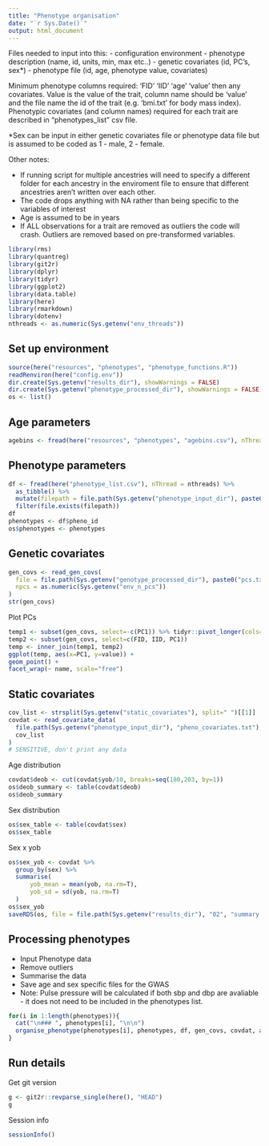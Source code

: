 ```yaml
---
title: "Phenotype organisation"
date: "`r Sys.Date()`"
output: html_document
---
```


Files needed to input into this:
 - configuration environment
 - phenotype description (name, id, units, min, max etc..)
 - genetic covariates (id, PC's, sex*)
 - phenotype file (id, age, phenotype value, covariates)
 
Minimum phenotype columns required: 'FID' 'IID' 'age' 'value' then any covariates. Value is the value of the trait, column name should be 'value' and the file name the id of the trait (e.g. 'bmi.txt' for body mass index). Phenotypic covariates (and column names) required for each trait are described in "phenotypes_list" csv file. 

*Sex can be input in either genetic covariates file or phenotype data file but is assumed to be coded as 1 - male, 2 - female.
 
Other notes:

 - If running script for multiple ancestries will need to specify a different folder for each ancestry in the enviroment file to ensure that different ancestries aren't written over each other. 
 - The code drops anything with NA rather than being specific to the variables of interest
 - Age is assumed to be in years
 - If ALL observations for a trait are removed as outliers the code will crash. Outliers are removed based on pre-transformed variables.


```r
library(rms)
library(quantreg)
library(git2r)
library(dplyr)
library(tidyr)
library(ggplot2)
library(data.table)
library(here)
library(rmarkdown)
library(dotenv)
nthreads <- as.numeric(Sys.getenv("env_threads"))
```

## Set up environment

```r
source(here("resources", "phenotypes", "phenotype_functions.R"))
readRenviron(here("config.env"))
dir.create(Sys.getenv("results_dir"), showWarnings = FALSE)
dir.create(Sys.getenv("phenotype_processed_dir"), showWarnings = FALSE)
os <- list()
```

## Age parameters

```r
agebins <- fread(here("resources", "phenotypes", "agebins.csv"), nThread = nthreads) %>% as_tibble()
```

## Phenotype parameters

```r
df <- fread(here("phenotype_list.csv"), nThread = nthreads) %>% 
  as_tibble() %>%
  mutate(filepath = file.path(Sys.getenv("phenotype_input_dir"), paste0(pheno_id, ".txt"))) %>%
  filter(file.exists(filepath))
df
phenotypes <- df$pheno_id
os$phenotypes <- phenotypes
```

## Genetic covariates

```r
gen_covs <- read_gen_covs(
  file = file.path(Sys.getenv("genotype_processed_dir"), paste0("pcs.txt")),
  npcs = as.numeric(Sys.getenv("env_n_pcs"))
)
str(gen_covs)
```

Plot PCs

```r
temp1 <- subset(gen_covs, select=-c(PC1)) %>% tidyr::pivot_longer(cols=-c("FID", "IID"))
temp2 <- subset(gen_covs, select=c(FID, IID, PC1))
temp <- inner_join(temp1, temp2)
ggplot(temp, aes(x=PC1, y=value)) +
geom_point() +
facet_wrap(~ name, scale="free")
```

## Static covariates

```r
cov_list <- strsplit(Sys.getenv("static_covariates"), split=" ")[[1]]
covdat <- read_covariate_data(
  file.path(Sys.getenv("phenotype_input_dir"), "pheno_covariates.txt"),
  cov_list
)
# SENSITIVE, don't print any data
```

Age distribution

```r
covdat$deob <- cut(covdat$yob/10, breaks=seq(180,203, by=1))
os$deob_summary <- table(covdat$deob)
os$deob_summary
```

Sex distribution

```r
os$sex_table <- table(covdat$sex)
os$sex_table
```

Sex x yob

```r
os$sex_yob <- covdat %>% 
  group_by(sex) %>% 
  summarise(
      yob_mean = mean(yob, na.rm=T), 
      yob_sd = sd(yob, na.rm=T)
  )
os$sex_yob
saveRDS(os, file = file.path(Sys.getenv("results_dir"), "02", "summary.rds"))
```

## Processing phenotypes

- Input Phenotype data
- Remove outliers
- Summarise the data
- Save age and sex specific files for the GWAS
- Note: Pulse pressure will be calculated if both sbp and dbp are avaliable - it does not need to be included in the phenotypes list.

```r
for(i in 1:length(phenotypes)){
  cat("\n### ", phenotypes[i], "\n\n")
  organise_phenotype(phenotypes[i], phenotypes, df, gen_covs, covdat, agebins, pl=TRUE)
}
```

## Run details

Get git version

```r
g <- git2r::revparse_single(here(), "HEAD")
g
```

Session info

```r
sessionInfo()
```

